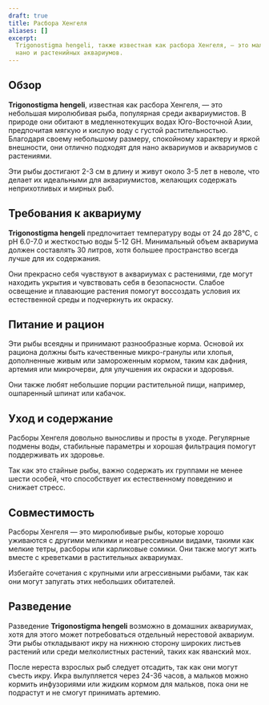 ```yaml
---
draft: true
title: Расбора Хенгеля
aliases: []
excerpt:
  Trigonostigma hengeli, также известная как расбора Хенгеля, — это маленькая миролюбивая рыба, идеально подходящая для
  нано и растенийных аквариумов.
---
```


## Обзор

**Trigonostigma hengeli**, известная как расбора Хенгеля, — это небольшая миролюбивая рыба, популярная среди
аквариумистов. В природе они обитают в медленнотекущих водах Юго-Восточной Азии, предпочитая мягкую и кислую воду с
густой растительностью. Благодаря своему небольшому размеру, спокойному характеру и яркой внешности, они отлично
подходят для нано аквариумов и аквариумов с растениями.

Эти рыбы достигают 2-3 см в длину и живут около 3-5 лет в неволе, что делает их идеальными для аквариумистов, желающих
содержать неприхотливых и мирных рыб.

## Требования к аквариуму

**Trigonostigma hengeli** предпочитает температуру воды от 24 до 28°C, с pH 6.0-7.0 и жесткостью воды 5-12 GH.
Минимальный объем аквариума должен составлять 30 литров, хотя большее пространство всегда лучше для их содержания.

Они прекрасно себя чувствуют в аквариумах с растениями, где могут находить укрытия и чувствовать себя в безопасности.
Слабое освещение и плавающие растения помогут воссоздать условия их естественной среды и подчеркнуть их окраску.

## Питание и рацион

Эти рыбы всеядны и принимают разнообразные корма. Основой их рациона должны быть качественные микро-гранулы или хлопья,
дополненные живым или замороженным кормом, таким как дафния, артемия или микрочерви, для улучшения их окраски и
здоровья.

Они также любят небольшие порции растительной пищи, например, ошпаренный шпинат или кабачок.

## Уход и содержание

Расборы Хенгеля довольно выносливы и просты в уходе. Регулярные подмены воды, стабильные параметры и хорошая фильтрация
помогут поддерживать их здоровье.

Так как это стайные рыбы, важно содержать их группами не менее шести особей, что способствует их естественному поведению
и снижает стресс.

## Совместимость

Расборы Хенгеля — это миролюбивые рыбы, которые хорошо уживаются с другими мелкими и неагрессивными видами, такими как
мелкие тетры, расборы или карликовые сомики. Они также могут жить вместе с креветками в растительных аквариумах.

Избегайте сочетания с крупными или агрессивными рыбами, так как они могут запугать этих небольших обитателей.

## Разведение

Разведение **Trigonostigma hengeli** возможно в домашних аквариумах, хотя для этого может потребоваться отдельный
нерестовой аквариум. Эти рыбы откладывают икру на нижнюю сторону широких листьев растений или среди мелколистных
растений, таких как яванский мох.

После нереста взрослых рыб следует отсадить, так как они могут съесть икру. Икра вылупляется через 24-36 часов, а
мальков можно кормить инфузориями или жидким кормом для мальков, пока они не подрастут и не смогут принимать артемию.
